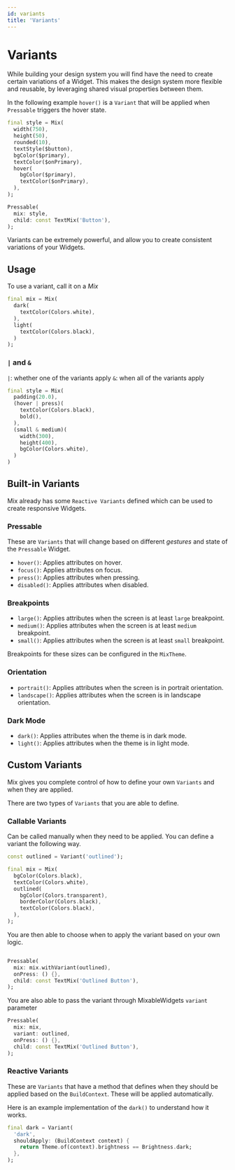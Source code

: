 ```yaml
---
id: variants
title: 'Variants'
---
```



# Variants

While building your design system you will find have the need to create certain variations of a Widget. This makes the design system more flexible and reusable, by leveraging shared visual properties between them.

In the following example `hover()` is a `Variant` that will be applied when `Pressable` triggers the hover state.

```dart highlight="8-11"
final style = Mix(
  width(750),
  height(50),
  rounded(10),
  textStyle($button),
  bgColor($primary),
  textColor($onPrimary),
  hover(
    bgColor($primary),
    textColor($onPrimary),
  ),
);

Pressable(
  mix: style,
  child: const TextMix('Button'),
);
```

Variants can be extremely powerful, and allow you to create consistent variations of your Widgets.

## Usage

To use a variant, call it on a _Mix_

```dart
final mix = Mix(
  dark(
    textColor(Colors.white),
  ),
  light(
    textColor(Colors.black),
  )
);
```

### `|` and `&`

`|`: whether one of the variants apply
`&`: when all of the variants apply

```dart
final style = Mix(
  padding(20.0),
  (hover | press)(
    textColor(Colors.black),
    bold(),
  ),
  (small & medium)(
    width(300),
    height(400),
    bgColor(Colors.white),
  )
)


```

## Built-in Variants

Mix already has some `Reactive Variants` defined which can be used to create responsive Widgets.

### Pressable

These are `Variants` that will change based on different _gestures_ and state of the `Pressable` Widget.

- `hover()`: Applies attributes on hover.
- `focus()`: Applies attributes on focus.
- `press()`: Applies attributes when pressing.
- `disabled()`: Applies attributes when disabled.

### Breakpoints

- `large()`: Applies attributes when the screen is at least `large` breakpoint.
- `medium()`: Applies attributes when the screen is at least `medium` breakpoint.
- `small()`: Applies attributes when the screen is at least `small` breakpoint.

Breakpoints for these sizes can be configured in the `MixTheme`.

### Orientation

- `portrait()`: Applies attributes when the screen is in portrait orientation.
- `landscape()`: Applies attributes when the screen is in landscape orientation.

### Dark Mode

- `dark()`: Applies attributes when the theme is in dark mode.
- `light()`: Applies attributes when the theme is in light mode.

## Custom Variants

Mix gives you complete control of how to define your own `Variants` and when they are applied.

There are two types of `Variants` that you are able to define.

### Callable Variants

Can be called manually when they need to be applied. You can define a variant the following way.

```dart highlight="6-10"
const outlined = Variant('outlined');

final mix = Mix(
  bgColor(Colors.black),
  textColor(Colors.white),
  outlined(
    bgColor(Colors.transparent),
    borderColor(Colors.black),
    textColor(Colors.black),
  ),
);
```

You are then able to choose when to apply the variant based on your own logic.

```dart

Pressable(
  mix: mix.withVariant(outlined),
  onPress: () {},
  child: const TextMix('Outlined Button'),
);

```

You are also able to pass the variant through MixableWidgets `variant` parameter

```dart
Pressable(
  mix: mix,
  variant: outlined,
  onPress: () {},
  child: const TextMix('Outlined Button'),
);

```

### Reactive Variants

These are `Variants` that have a method that defines when they should be applied based on the `BuildContext`. These will be applied automatically.

Here is an example implementation of the `dark()` to understand how it works.

```dart
final dark = Variant(
  'dark',
  shouldApply: (BuildContext context) {
    return Theme.of(context).brightness == Brightness.dark;
  },
);
```
